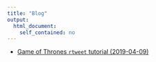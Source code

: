 ```yaml
---
title: "Blog"
output:
  html_document:
    self_contained: no
---
```


* [Game of Thrones `rtweet` tutorial (2019-04-09)](GoT.html)